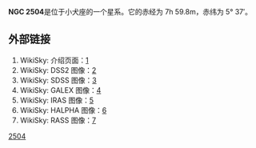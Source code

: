 {{Citation style|time=2012-02-09T05:30:56+00:00}}
{{unreferenced|time=2012-02-09T05:30:56+00:00}}
'''NGC 2504'''是位于小犬座的一个星系。它的赤经为 7h 59.8m，赤纬为 5° 37′。

== 外部链接 ==
# WikiSky: 介绍页面：[http://www.wikisky.org/?object=NGC+2504]{{Wayback|url=http://www.wikisky.org/?object=NGC+2504 |date=20180414172504 }}
# WikiSky: DSS2 图像：[http://www.wikisky.org/?object=NGC+2504&img_source=DSS2]{{Wayback|url=http://www.wikisky.org/?object=NGC+2504&img_source=DSS2 |date=20160304130323 }}
# WikiSky: SDSS 图像：[http://www.wikisky.org/?object=NGC+2504&img_source=SDSS]{{Wayback|url=http://www.wikisky.org/?object=NGC+2504&img_source=SDSS |date=20160305035608 }}
# WikiSky: GALEX 图像：[http://www.wikisky.org/?object=NGC+2504&img_source=GALEX]{{Wayback|url=http://www.wikisky.org/?object=NGC+2504&img_source=GALEX |date=20160304135547 }}
# WikiSky: IRAS 图像：[http://www.wikisky.org/?object=NGC+2504&img_source=IRAS]{{Wayback|url=http://www.wikisky.org/?object=NGC+2504&img_source=IRAS |date=20160305034752 }}
# WikiSky: HALPHA 图像：[http://www.wikisky.org/?object=NGC+2504&img_source=HALPHA]{{Wayback|url=http://www.wikisky.org/?object=NGC+2504&img_source=HALPHA |date=20180414172417 }}
# WikiSky: RASS 图像：[http://www.wikisky.org/?object=NGC+2504&img_source=RASS]{{Wayback|url=http://www.wikisky.org/?object=NGC+2504&img_source=RASS |date=20160304142511 }}

[[Category:小犬座NGC天体|2504]]